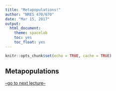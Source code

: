 ```yaml
---
title: "Metapopulations!"
author: "NRES 470/670"
date: "Mar 15, 2017"
output: 
  html_document: 
    theme: spacelab
    toc: yes
    toc_float: yes
---
```


```r
knitr::opts_chunk$set(echo = TRUE, cache = TRUE)
```

## Metapopulations



[--go to next lecture--](LECTURE14.html)
























